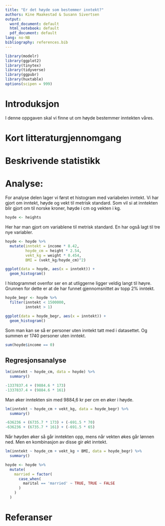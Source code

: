 ```yaml
---
title: "Er det høyde som bestemmer inntekt?"
authors: Kine Maakestad & Susann Sivertsen
output:
  word_document: default
  html_notebook: default
  pdf_document: default
lang: no-NB
bibliography: references.bib
---
```


```r
library(modelr)
library(ggplot2)
library(tinytex)
library(tidyverse)
library(ggpubr)
library(huxtable)
options(scipen = 999)
```

# Introduksjon

I denne oppgaven skal vi finne ut om høyde bestemmer inntekten våres.

# Kort litteraturgjennomgang

# Beskrivende statistikk

# Analyse:
For analyse delen lager vi først et histogram med variabelen inntekt. Vi har gjort om inntekt, høyde og vekt til metrisk standard. Som vil si at inntekten blir gjort om til norske kroner, høyde i cm og vekten i kg. 

```r
hoyde <- heights
```

Her har man gjort om variablene til metrisk standard. En har også lagt til tre nye variabler. 
```r
hoyde <- hoyde %>% 
  mutate(inntekt = income * 8.42,
         hoyde_cm = height * 2.54,
         vekt_kg = weight * 0.454,
         BMI = (vekt_kg/hoyde_cm)^2)
```


```r
ggplot(data = hoyde, aes(x = inntekt)) + 
  geom_histogram()

```
I histogrammet ovenfor ser en at utliggerne ligger veldig langt til høyre. Grunnen for dette er at de har funnet gjennomsnittet av topp 2% inntekt.  


```r
hoyde_begr <- hoyde %>% 
  filter(inntekt < 1500000,
         inntekt > 1)
```

```r
ggplot(data = hoyde_begr, aes(x = inntekt)) + 
  geom_histogram()
```

Som man kan se så er personer uten inntekt tatt med i datasettet. Og summen er 1740 personer uten inntekt. 

```r
sum(hoyde$income == 0)
```


## Regresjonsanalyse

```r
lm(inntekt ~ hoyde_cm, data = hoyde) %>% 
  summary()
```

```r
-1337837.4 + (9884.6 * 173)
-1337837.4 + (9884.6 * 161)
```
Man øker inntekten sin med 9884,6 kr per cm en øker i høyde. 


```r
lm(inntekt ~ hoyde_cm + vekt_kg, data = hoyde_begr) %>% 
  summary()
```


```r
-636236 + (6735.7 * 173) + (-691.5 * 70)
-636236 + (6735.7 * 161) + (-691.5 * 65)
```

Når høyden øker så går inntekten opp, mens når vekten økes går lønnen ned. Men en kombinasjon av disse gir økt inntekt. 

```r
lm(inntekt ~ hoyde_cm + vekt_kg + BMI, data = hoyde_begr) %>% 
  summary()
```


```r
hoyde <- hoyde %>% 
  mutate(
    married = factor(
      case_when(
        marital == 'married' ~ TRUE, TRUE ~ FALSE
      )
    )
  )
```




# Referanser




